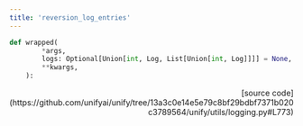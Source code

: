 ```yaml
---
title: 'reversion_log_entries'
---
```


```python
def wrapped(
        *args,
        logs: Optional[Union[int, Log, List[Union[int, Log]]]] = None,
        **kwargs,
    ):
```

<p align="right">[source code](https://github.com/unifyai/unify/tree/13a3c0e14e5e79c8bf29bdbf7371b020c3789564/unify/utils/logging.py#L773)</p>

